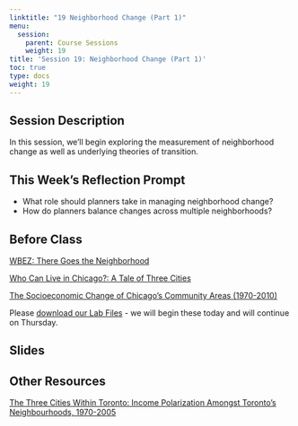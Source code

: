 ```yaml
---
linktitle: "19 Neighborhood Change (Part 1)"
menu:
  session:
    parent: Course Sessions
    weight: 19
title: 'Session 19: Neighborhood Change (Part 1)'
toc: true
type: docs
weight: 19
---
```


## Session Description
In this session, we'll begin exploring the measurement of neighborhood change as well as underlying theories of transition.

## This Week's Reflection Prompt

- What role should planners take in managing neighborhood change? 
- How do planners balance changes across multiple neighborhoods?

## Before Class
[WBEZ: There Goes the Neighborhood](https://interactive.wbez.org/gentrification/)

[Who Can Live in Chicago?: A Tale of Three Cities](https://voorheescenter.uic.edu/who-can-live-in-chicago/)

[The Socioeconomic Change of Chicago's Community Areas (1970-2010)](https://voorheescenter.red.uic.edu/wp-content/uploads/sites/122/2017/10/Voorhees-Center-Gentrification-Index-Oct-14.pdf)

Please [download our Lab Files](/schedule/session/19-Neighborhood_Change_1_files/19_NeighborhoodChangeUL.zip) - we will begin these today and will continue on Thursday.

## Slides

## Other Resources

[The Three Cities Within Toronto: Income Polarization Amongst Toronto's Neighbourhoods, 1970-2005](http://www.urbancentre.utoronto.ca/pdfs/curp/tnrn/Three-Cities-Within-Toronto-2010-Final.pdf)
